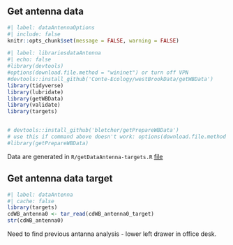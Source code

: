 ## Get antenna data

```r
#| label: dataAntennaOptions
#| include: false
knitr::opts_chunk$set(message = FALSE, warning = FALSE)
```

```r
#| label: librariesdataAntenna
#| echo: false
#library(devtools)
#options(download.file.method = "wininet") or turn off VPN
#devtools::install_github('Conte-Ecology/westBrookData/getWBData')
library(tidyverse)
library(lubridate)
library(getWBData)
library(validate)
library(targets)


# devtools::install_github('bletcher/getPrepareWBData')
# use this if command above doesn't work: options(download.file.method = "wininet")
#library(getPrepareWBData)
```
Data are generated in `R/getDataAntenna-targets.R` [file](https://github.com/bletcher/wbBook_quarto_targets/blob/main/R/getDataAntenna_targets.R)  


## Get antenna data target

```r
#| label: dataAntenna
#| cache: false
library(targets)
cdWB_antenna0 <- tar_read(cdWB_antenna0_target)
str(cdWB_antenna0)

```
 Need to find previous antanna analysis - lower left drawer in office desk.
